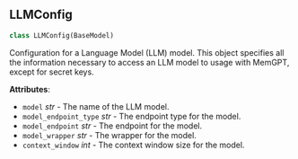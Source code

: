 <a id="memgpt.schemas.llm_config.LLMConfig"></a>

## LLMConfig

```python
class LLMConfig(BaseModel)
```

Configuration for a Language Model (LLM) model. This object specifies all the information necessary to access an LLM model to usage with MemGPT, except for secret keys.

**Attributes**:

- `model` _str_ - The name of the LLM model.
- `model_endpoint_type` _str_ - The endpoint type for the model.
- `model_endpoint` _str_ - The endpoint for the model.
- `model_wrapper` _str_ - The wrapper for the model.
- `context_window` _int_ - The context window size for the model.

